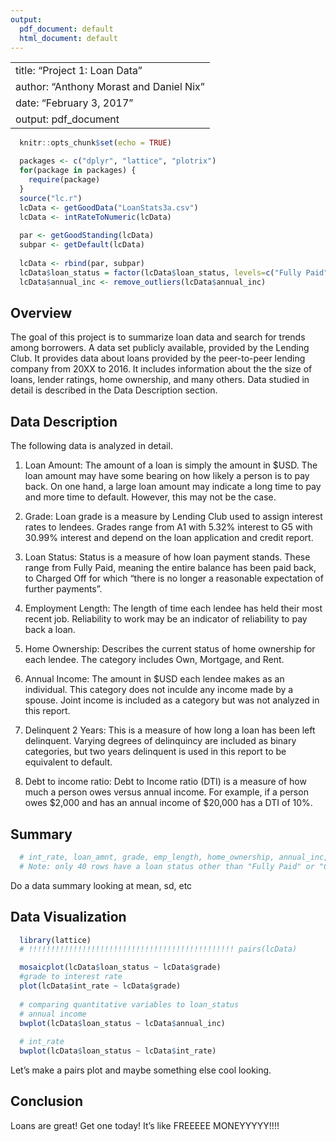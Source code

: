 ```yaml
---
output:
  pdf_document: default
  html_document: default
---
```

---
title: "Project 1: Loan Data"
author: "Anthony Morast and Daniel Nix"
date: "February 3, 2017"
output: pdf_document
---

```r
  knitr::opts_chunk$set(echo = TRUE)

  packages <- c("dplyr", "lattice", "plotrix")
  for(package in packages) {
    require(package)
  }
  source("lc.r")
  lcData <- getGoodData("LoanStats3a.csv")
  lcData <- intRateToNumeric(lcData)
  
  par <- getGoodStanding(lcData)
  subpar <- getDefault(lcData)
  
  lcData <- rbind(par, subpar)
  lcData$loan_status = factor(lcData$loan_status, levels=c("Fully Paid", "Charged Off"))
  lcData$annual_inc <- remove_outliers(lcData$annual_inc)
```

## Overview

The goal of this project is to summarize loan data and search for trends among borrowers. 
A data set publicly available, provided by the Lending Club.
It provides data about loans provided by the peer-to-peer lending company from 20XX to 2016.
It includes information about the the size of loans, lender ratings, home ownership, and many others. 
Data studied in detail is described in the Data Description section.



## Data Description
The following data is analyzed in detail.

1. Loan Amount: The amount of a loan is simply the amount in $USD. The loan amount may have some bearing on how likely a person is to pay back. On one hand, a large loan amount may indicate a long time to pay and more time to default. However, this may not be the case.  

2. Grade: Loan grade is a measure by Lending Club used to assign interest rates to lendees. Grades range from A1 with 5.32% interest to G5 with 30.99% interest and depend on the loan application and credit report.

3. Loan Status: Status is a measure of how loan payment stands. These range from Fully Paid, meaning the entire balance has been paid back, to Charged Off for which "there is no longer a reasonable expectation of further payments". 

4. Employment Length: The length of time each lendee has held their most recent job. Reliability to work may be an indicator of reliability to pay back a loan.

5. Home Ownership: Describes the current status of home ownership for each lendee. The category includes Own, Mortgage, and Rent. 

6. Annual Income: The amount in $USD each lendee makes as an individual. This category does not inculde any income made by a spouse. Joint income is included as a category but was not analyzed in this report.

7. Delinquent 2 Years: This is a measure of how long a loan has been left delinquent. Varying degrees of delinquincy are included as binary categories, but two years delinquent is used in this report to be equivalent to default.

8. Debt to income ratio: Debt to Income ratio (DTI) is a measure of how much a person owes versus annual income. For example, if a person owes $2,000 and has an annual income of $20,000 has a DTI of 10%.

## Summary
```r
  # int_rate, loan_amnt, grade, emp_length, home_ownership, annual_inc, delinq_2yrs, dti
  # Note: only 40 rows have a loan status other than "Fully Paid" or "Charged Off" in this dataset
```
Do a data summary looking at mean, sd, etc

## Data Visualization
```r
  library(lattice)
  # !!!!!!!!!!!!!!!!!!!!!!!!!!!!!!!!!!!!!!!!!!!!!! pairs(lcData)

  mosaicplot(lcData$loan_status ~ lcData$grade)
  #grade to interest rate 
  plot(lcData$int_rate ~ lcData$grade)
  
  # comparing quantitative variables to loan_status
  # annual income
  bwplot(lcData$loan_status ~ lcData$annual_inc) 
  
  # int_rate
  bwplot(lcData$loan_status ~ lcData$int_rate)
```
Let's make a pairs plot and maybe something else cool looking.


## Conclusion
Loans are great! Get one today! It's like FREEEEE MONEYYYYY!!!!
